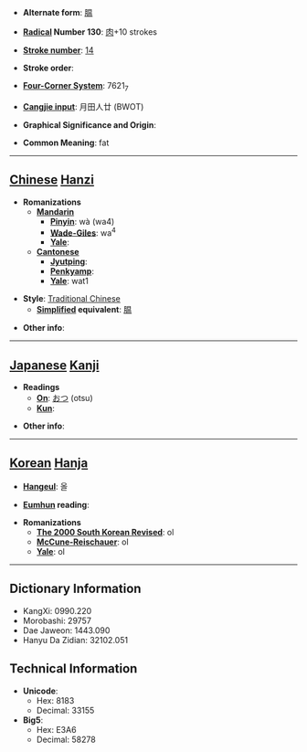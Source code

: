 * '''Alternate form''': [[腽]]

* '''[[Wiktionary:Chinese radical index| Radical]] Number 130''': [[Wiktionary:Chinese radical index 肉|肉]]+10 strokes

* '''[[Wiktionary:Chinese total strokes index|Stroke number]]''': [[Wiktionary:Chinese total strokes index 14|14]]

* '''Stroke order''': 

* '''[[Wiktionary:Chinese four corner index|Four-Corner System]]''': 7621<sub>7</sub>

* '''[[Wiktionary:Chinese Cangjie index|Cangjie input]]''': 月田人廿 (BWOT)

* '''Graphical Significance and Origin''': 

* '''Common Meaning''': fat

----

== [[Chinese]] [[Hanzi]] ==

* '''Romanizations'''
** '''[[Mandarin]]'''
*** '''[[Pinyin]]''': wà (wa4)
*** '''[[Wade-Giles]]''': wa<sup>4</sup>
*** '''[[Yale]]''': 
** '''[[Cantonese]]'''
*** '''[[Jyutping]]''':
*** '''[[Penkyamp]]''': 
*** '''[[Yale]]''': wat1

* '''Style''': [[Traditional Chinese]] 
** '''[[Simplified Chinese|Simplified]] equivalent''': [[腽]]

* '''Other info''': 

----

== [[Japanese]] [[Kanji]] ==

* '''Readings'''
** '''[[On]]''': [[おつ]] (otsu)
** '''[[Kun]]''': 

* '''Other info''':  

----

== [[Korean]] [[Hanja]] ==

* '''[[Hangeul]]''': 올

* '''[[Eumhun]] reading''': 

* '''Romanizations'''
** '''[[The 2000 South Korean Revised Romanization|The 2000 South Korean Revised]]''': ol
** '''[[McCune-Reischauer]]''': ol
** '''[[Yale]]''': ol

----

== Dictionary Information ==

* KangXi: 0990.220
* Morobashi: 29757
* Dae Jaweon: 1443.090
* Hanyu Da Zidian: 32102.051

== Technical Information ==

* '''Unicode''':
** Hex: 8183
** Decimal: 33155
* '''Big5''':
** Hex: E3A6
** Decimal: 58278